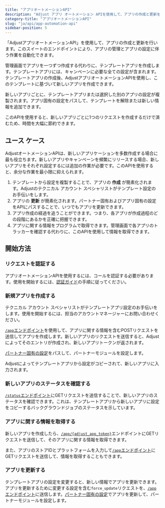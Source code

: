 ```yaml
---
title: "アプリオートメーションAPI"
description: "Adjust アプリ オートメーション APIを使用して、アプリの作成と更新を行います。"
category-title: "アプリオートメーションAPI"
slug: "ja/api/app-automation-api"
sidebar-position: 5
---
```


「AdjustアプリオートメーションAPI」を使用して、アプリの作成と更新を行います。このスイートのエンドポイントにより、アプリの管理とアプリの設定に伴う作業を自動化できます。

管理画面でアプリを一つずつ作成する代わりに、テンプレートアプリを作成します。テンプレートアプリには、キャンペーンに必要な全ての設定が含まれます。テンプレートアプリの作成後、AdjustアプリオートメーションAPIを使用し、このテンプレートに基づいて新しいアプリを作成できます。

新しいアプリごとに、テンプレートアプリまたは選択した別のアプリの設定が複製されます。アプリ固有の設定をパスして、テンプレートを解除または新しい情報を追加できます。

このAPIを使用すると、新しいアプリごとに1つのリクエストを作成するだけで済むため、時間を大幅に節約できます。

## ユース ケース

AdjustオートメーションAPIは、新しいアプリケーションを多数作成する場合に最も役立ちます。新しいアプリやキャンペーンを頻繁にリリースする場合、新しいアプリをそれぞれ設定するには追加の作業が必要です。このAPIを使用すると、余分な作業を最小限に抑えられます。

1. テンプレートから設定を複製することで、アプリの **作成** が簡素化されます。Adjustのテクニカル アカウント スペシャリストがテンプレート設定のお手伝いをします。
2. アプリの **更新** が簡素化されます。パートナー固有およびアプリ固有の設定をAPIにパスすることで、いつでもアプリを更新できます。
3. アプリ作成の経過を追うことができます。つまり、各アプリが作成過程のどの段階にあるかを正確に把握できます。
4. アプリに関する情報をプログラムで取得できます。管理画面で各アプリのトラッカーを確認する代わりに、このAPIを使用して情報を取得できます。

## 開始方法

### リクエストを認証する

アプリオートメーションAPIを使用するには、コールを認証する必要があります。使用を開始するには、[認証ガイド](/ja/api/app-automation-api/authentication)の手順に従ってください。

### 新規アプリを作成する

<Callout type="note">

テクニカル アカウント スペシャリストがテンプレートアプリ設定のお手伝いをします。使用を開始するには、担当のアカウントマネージャーにお問い合わせください。

</Callout>

[`/app`エンドポイント](/ja/api/app-automation-api/app-endpoint)を使用して、アプリに関する情報を含むPOSTリクエストを送信してアプリを作成します。新しいアプリのリクエストを送信すると、Adjustによってそのエントリが作成され、新しいアプリトークンが返されます。

[パートナー固有の設定](/ja/api/app-automation-api/channel-setup)をパスして、パートナーモジュールを設定します。

Adjustによってテンプレートアプリから設定がコピーされて、新しいアプリに入力されます。

### 新しいアプリのステータスを確認する

[`/status`エンドポイント](/ja/api/app-automation-api/status-endpoint)にGETリクエストを送信することで、新しいアプリのステータスを確認できます。これは、テンプレートアプリから新しいアプリに設定をコピーするバックグラウンドジョブのステータスを示しています。

### アプリに関する情報を取得する

新しいアプリを作成したら、[`/app/{adjust_app_token}`](/ja/api/app-automation-api/app-endpoint#app-token-parameters)エンドポイントにGETリクエストを送信して、そのアプリに関する情報を取得できます。

また、アプリのストアIDとプラットフォームを入力して[`/app`エンドポイント](/ja/api/app-automation-api/app-endpoint)にGETリクエストを送信して、情報を取得することもできます。

### アプリを更新する

テンプレートアプリの設定を変更すると、新しい情報でアプリを更新できます。アプリを更新するために変更する設定を含む`force_update`リクエストを、[`/app`エンドポイント](/ja/api/app-automation-api/app-endpoint)に送信します。[パートナー固有の設定](/ja/api/app-automation-api/channel-setup)でアプリを更新して、パートナーモジュールを設定します。

